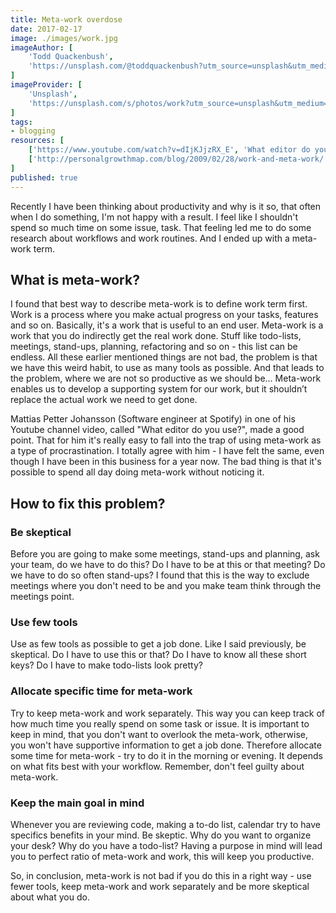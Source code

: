 ```yaml
---
title: Meta-work overdose
date: 2017-02-17
image: ./images/work.jpg
imageAuthor: [
	'Todd Quackenbush',
	'https://unsplash.com/@toddquackenbush?utm_source=unsplash&utm_medium=referral&utm_content=creditCopyText'
]
imageProvider: [
	'Unsplash',
	'https://unsplash.com/s/photos/work?utm_source=unsplash&utm_medium=referral&utm_content=creditCopyText'
]
tags: 
- blogging
resources: [
	['https://www.youtube.com/watch?v=dIjKJjzRX_E', 'What editor do you use? - FunFunFunction #31'],
	['http://personalgrowthmap.com/blog/2009/02/28/work-and-meta-work/', 'Work and Meta-Work'],
]
published: true
---
```


Recently I have been thinking about productivity and why is it so, that often
when I do something, I'm not happy with a result. I feel like I shouldn't spend
so much time on some issue, task. That feeling led me to do some research about
workflows and work routines. And I ended up with a meta-work term.

## What is meta-work?

I found that best way to describe meta-work is to define work term first. Work
is a process where you make actual progress on your tasks, features and so on.
Basically, it's a work that is useful to an end user. Meta-work is a work that
you do indirectly get the real work done. Stuff like todo-lists, meetings,
stand-ups, planning, refactoring and so on - this list can be endless. All these
earlier mentioned things are not bad, the problem is that we have this weird
habit, to use as many tools as possible. And that leads to the problem, where we
are not so productive as we should be... Meta-work enables us to develop a
supporting system for our work, but it shouldn’t replace the actual work we need
to get done.

Mattias Petter Johansson (Software engineer at Spotify) in one of his Youtube
channel video, called "What editor do you use?", made a good point. That for him
it's really easy to fall into the trap of using meta-work as a type of
procrastination. I totally agree with him - I have felt the same, even though I
have been in this business for a year now. The bad thing is that it's possible
to spend all day doing meta-work without noticing it.

## How to fix this problem?

### Be skeptical

Before you are going to make some meetings, stand-ups and planning, ask your
team, do we have to do this? Do I have to be at this or that meeting? Do we have
to do so often stand-ups? I found that this is the way to exclude meetings where
you don't need to be and you make team think through the meetings point.

### Use few tools

Use as few tools as possible to get a job done. Like I said previously, be
skeptical. Do I have to use this or that? Do I have to know all these short
keys? Do I have to make todo-lists look pretty?

### Allocate specific time for meta-work

Try to keep meta-work and work separately. This way you can keep track of how
much time you really spend on some task or issue. It is important to keep in
mind, that you don't want to overlook the meta-work, otherwise, you won't have
supportive information to get a job done. Therefore allocate some time for
meta-work - try to do it in the morning or evening. It depends on what fits best
with your workflow. Remember, don't feel guilty about meta-work.

### Keep the main goal in mind

Whenever you are reviewing code, making a to-do list, calendar try to have
specifics benefits in your mind. Be skeptic. Why do you want to organize your
desk? Why do you have a todo-list? Having a purpose in mind will lead you to
perfect ratio of meta-work and work, this will keep you productive.

So, in conclusion, meta-work is not bad if you do this in a right way - use
fewer tools, keep meta-work and work separately and be more skeptical about what
you do.
